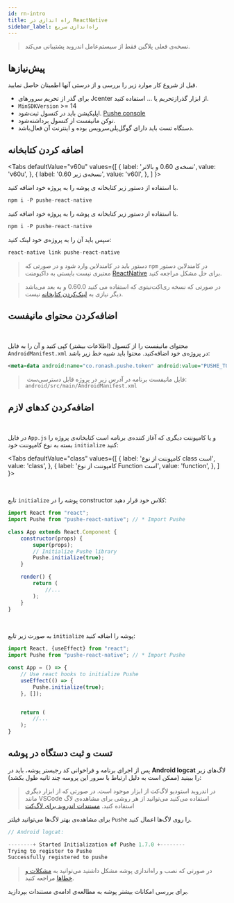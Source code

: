 ```yaml
---
id: rn-intro
title: راه اندازی در ReactNative
sidebar_label: راه‌اندازی سریع
---
```



> نسخه‌ی فعلی پلاگین فقط از سیستم‌عامل اندروید پشتیبانی می‌کند.


## پیش‌نیازها

قبل از شروع کار موارد زیر را بررسی و از درستی آنها اطمینان حاصل نمایید.

- برای گذر از تحریم سرور‌های Jcenter از ابزار گذرازتحریم یا ... استفاده کنید.
- `MinSDKVersion` >= 14
- اپلیکیشن باید در کنسول ثبت‌شود. [Pushe console](https://console.pushe.co)
- توکن مانیفست از کنسول برداشته‌شود.
- دستگاه تست باید دارای گوگل‌پلی‌سرویس بوده و اینترنت آن فعال‌باشد.

## اضافه کردن کتابخانه


<Tabs
  defaultValue="v60u"
  values={[
    { label: 'نسخه‌ی 0.60 و بالاتر', value: 'v60u', },
    { label: 'نسخه‌ی زیر 0.60', value: 'v60l', },
  ]
}>

<TabItem value="v60u">

با استفاده از دستور زیر کتابخانه ی پوشه را به پروژه خود اضافه کنید.

```js
npm i -P pushe-react-native
```

</TabItem>

<TabItem value="v60l">

با استفاده از دستور زیر کتابخانه ی پوشه را به پروژه خود اضافه کنید.

```js
npm i -P pushe-react-native
```

سپس باید آن‌ را به پروژه‌ی خود لینک کنید:

```js
react-native link pushe-react-native
```

</TabItem>

</Tabs>

> دستور باید در کامندلاین وارد شود و در صورتی که `npm` در کامندلاین دستور معتبری نیست بایستی به داکیومنت [ReactNative](https://facebook.github.io/react-native/docs/getting-started) برای حل مشکل مراجعه کنید.

> در صورتی که نسخه ری‌اکت‌نیتو‌ی که استفاده می کنید 0.60.0 و به بعد می‌باشد دیگر نیازی به [لینک‌کردن کتابخانه](https://facebook.github.io/react-native/blog/2019/07/03/version-60#native-modules-are-now-autolinked) نیست.

## اضافه‌کردن محتوای مانیفست

<br />

محتوای مانیفست را از کنسول (اطلاعات بیشتر) کپی‌ کنید و آ‌ن را به فایل `AndroidManifest.xml` در پروژه‌ی خود اضافه‌کنید. محتوا باید شبیه خط زیر باشد:

```xml
<meta-data android:name="co.ronash.pushe.token" android:value="PUSHE_TOKEN"/>
```

>‌ فایل مانیفست برنامه در آدرس زیر در پروژه قابل دسترسی‌ست: `android/src/main/AndroidManifest.xml`

## اضافه‌کردن کدهای لازم

<br />

در فایل `App.js` و یا کامپوننت دیگری که آغاز کننده‌ی برنامه‌ است کتابخانه‌ی پروژه را بسته به نوع کامپوننت خود `initialize` کنید:

<Tabs
  defaultValue="class"
  values={[
    { label: 'کامپوننت از نوع class است', value: 'class', },
    { label: 'کامپوننت از نوع Function است', value: 'function', },
  ]
}>

<TabItem value="class">

<br />

تابع `initialize` پوشه را در constructor کلاس خود قرار دهید:

```js
import React from "react";
import Pushe from "pushe-react-native"; // * Import Pushe

class App extends React.Component {
    constructor(props) {
        super(props);
        // Initialize Pushe library
        Pushe.initialize(true);
    }

    render() {
        return (
            //...
        );
    }
}
```

</TabItem>

<TabItem value="function">

<br />

به صورت زیر تابع `initialize` پوشه را اضافه کنید:

```js
import React, {useEffect} from "react";
import Pushe from "pushe-react-native"; // * Import Pushe

const App = () => {
    // Use react hooks to initialize Pushe
    useEffect(() => {
        Pushe.initialize(true);
    }, []);


    return (
        //...
    );
}
```

</TabItem>

</Tabs>


## تست و ثبت دستگاه در پوشه

پس از اجرای برنامه و فراخوانی کد رجیستر پوشه، باید در **Android logcat** لاگ‌های زیر را ببینید (ممکن است به دلیل ارتباط با سرور این پروسه چند ثانیه طول بکشد):

> در اندروید استودیو لاگ‌کت از ابزار موجود است. در صورتی که از ابزار دیگری مانند VSCode استفاده‌ می‌کنید می‌توانید از هر روشی برای مشاهده‌ی لاگ استفاده کنید. [مستندات اندروید برای لاگ‌کت](https://developer.android.com/studio/command-line/logcat)

برای مشاهده‌ی بهتر لاگ‌ها می‌توانید فیلتر `Pushe` را روی لاگ‌ها اعمال کنید.

```js
// Android logcat:

--------+ Started Initialization of Pushe 1.7.0 +--------
Trying to register to Pushe
Successfully registered to pushe
```

> در صورتی که نصب و راه‌اندازی پوشه مشکل داشتید می‌توانید به [مشکلات و خطاها](/docs/react-native/rn-errors) مراجعه کنید.

برای بررسی امکانات بیشتر پوشه به مطالعه‌ی ادامه‌ی مستندات بپردازید.